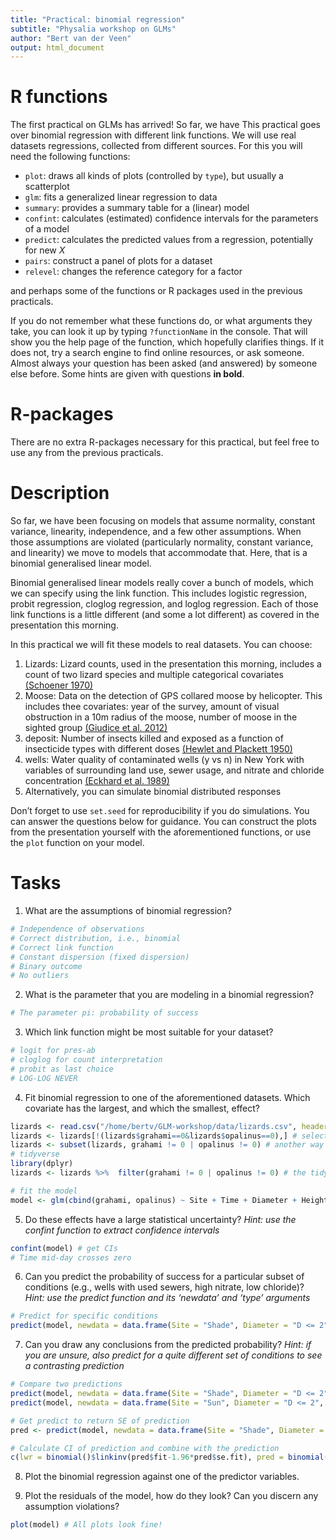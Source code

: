 ```yaml
---
title: "Practical: binomial regression"
subtitle: "Physalia workshop on GLMs"
author: "Bert van der Veen"
output: html_document
---
```


# R functions

The first practical on GLMs has arrived! So far, we have This practical goes over binomial regression with different link functions. We will use real datasets regressions, collected from different sources. For this you will need the following functions:

- `plot`: draws all kinds of plots (controlled by `type`), but usually a scatterplot
- `glm`: fits a generalized linear regression to data
- `summary`: provides a summary table for a (linear) model
- `confint`: calculates (estimated) confidence intervals for the parameters of a model
- `predict`: calculates the predicted values from a regression, potentially for new $X$
- `pairs`: construct a panel of plots for a dataset
- `relevel`: changes the reference category for a factor

and perhaps some of the functions or R packages used in the previous practicals.

If you do not remember what these functions do, or what arguments they take, you can look it up by typing `?functionName` in the console. That will show you the help page of the function, which hopefully clarifies things. If it does not, try a search engine to find online resources, or ask someone. Almost always your question has been asked (and answered) by someone else before. Some hints are given with questions **in bold**.

# R-packages

There are no extra R-packages necessary for this practical, but feel free to use any from the previous practicals.

# Description

So far, we have been focusing on models that assume normality, constant variance, linearity, independence, and a few other assumptions. When those assumptions are violated (particularly normality, constant variance, and linearity) we move to models that accommodate that. Here, that is a binomial generalised linear model.

Binomial generalised linear models really cover a bunch of models, which we can specify using the link function. This includes logistic regression, probit regression, cloglog regression, and loglog regression. Each of those link functions is a little different (and some a lot different) as covered in the presentation this morning.

In this practical we will fit these models to real datasets. You can choose:

1. Lizards: Lizard counts, used in the presentation this morning, includes a count of two lizard species and multiple categorical covariates [(Schoener 1970)](https://esajournals.onlinelibrary.wiley.com/doi/10.2307/1935376)
2. Moose: Data on the detection of GPS collared moose by helicopter. This includes thee covariates: year of the survey, amount of visual obstruction in a 10m radius of the moose, number of moose in the sighted group [(Giudice et al. 2012)](https://wildlife.onlinelibrary.wiley.com/doi/full/10.1002/jwmg.213)
3. deposit: Number of insects killed and exposed as a function of insecticide types with different doses [(Hewlet and Plackett 1950)](https://onlinelibrary.wiley.com/doi/abs/10.1111/j.1744-7348.1950.tb00973.x)
4. wells: Water quality of contaminated wells (y vs n) in New York with variables of surrounding land use, sewer usage, and nitrate and chloride concentration [(Eckhard et al. 1989)](https://pubs.usgs.gov/publication/wri864142)
5. Alternatively, you can simulate binomial distributed responses

Don't forget to use `set.seed` for reproducibility if you do simulations. You can answer the questions below for guidance. You can construct the plots from the presentation yourself with the aforementioned functions, or use the `plot` function on your model.

# Tasks

1. What are the assumptions of binomial regression?

```r
# Independence of observations
# Correct distribution, i.e., binomial
# Correct link function
# Constant dispersion (fixed dispersion)
# Binary outcome
# No outliers
```

2. What is the parameter that you are modeling in a binomial regression?

```r
# The parameter pi: probability of success
```

3. Which link function might be most suitable for your dataset?

```r
# logit for pres-ab
# cloglog for count interpretation
# probit as last choice
# LOG-LOG NEVER
```

4. Fit binomial regression to one of the aforementioned datasets. Which covariate has the largest, and which the smallest, effect?

```r
lizards <- read.csv("/home/bertv/GLM-workshop/data/lizards.csv", header = TRUE)
lizards <- lizards[!(lizards$grahami==0&lizards$opalinus==0),] # select only rows with both nonzero
lizards <- subset(lizards, grahami != 0 | opalinus != 0) # another way
# tidyverse
library(dplyr)
lizards <- lizards %>%  filter(grahami != 0 | opalinus != 0) # the tidyverse way

# fit the model
model <- glm(cbind(grahami, opalinus) ~ Site + Time + Diameter + Height, family = "binomial", data = lizards)
```

5. Do these effects have a large statistical uncertainty? *Hint: use the confint function to extract confidence intervals*

```r
confint(model) # get CIs
# Time mid-day crosses zero
```


6. Can you predict the probability of success for a particular subset of conditions (e.g., wells with used sewers, high nitrate, low chloride)? *Hint: use the predict function and its 'newdata' and 'type' arguments*

```r
# Predict for specific conditions
predict(model, newdata = data.frame(Site = "Shade", Diameter = "D <= 2", Height = "H < 5", Time = "Mid-day"), type  = "response")
```

7. Can you draw any conclusions from the predicted probability? *Hint: if you are unsure, also predict for a quite different set of conditions to see a contrasting prediction*

```r
# Compare two predictions
predict(model, newdata = data.frame(Site = "Shade", Diameter = "D <= 2", Height = "H < 5", Time = "Mid-day"), type  = "response")
predict(model, newdata = data.frame(Site = "Sun", Diameter = "D <= 2", Height = "H < 5", Time = "Mid-day"), type  = "response") # We are more likely to observe a gramahi lizard in sunny conditions at small low perches on Mid-day than in shady conditions

# Get predict to return SE of prediction
pred <- predict(model, newdata = data.frame(Site = "Shade", Diameter = "D <= 2", Height = "H < 5", Time = "Mid-day"), se.fit=TRUE)

# Calculate CI of prediction and combine with the prediction
c(lwr = binomial()$linkinv(pred$fit-1.96*pred$se.fit), pred = binomial()$linkinv(pred$fit), upr = binomial()$linkinv(pred$fit+1.96*pred$se.fit))

```


8. Plot the binomial regression against one of the predictor variables.

9. Plot the residuals of the model, how do they look? Can you discern any assumption violations?

```r
plot(model) # All plots look fine!
```

